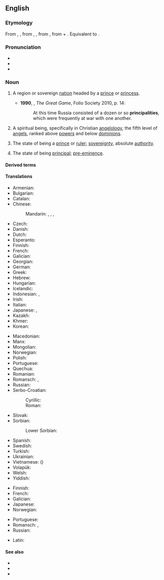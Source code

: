 {{also|Principality}}
==English==

===Etymology===
{{root|en|ine-pro|*keh₂p-}}
From {{inh|en|enm|principalte}}, {{m|enm|principalite}}, from {{der|en|xno|principalté}}, {{der|en|frm|principalté}}, from {{der|en|LL.|prīncipālitās}}, from {{der|en|la|prīncipālis||principal}} + {{m|la|-tās}}. Equivalent to {{af|en|principal|-ity}}.

===Pronunciation===
* {{IPA|en|/pɹɪnsɪˈpælɪti/}}
* {{audio|en|LL-Q1860 (eng)-Vealhurl-principality.wav|Audio (UK)}}
* {{hyph|en|prin|ci|pal|i|ty}}

===Noun===
{{en-noun|~}}

# {{lb|en|countable}} A region or sovereign [[nation]] headed by a [[prince]] or [[princess]]. {{defdate|from 14th c.}}
#* '''1990''', {{w|Peter Hopkirk}}, ''The Great Game'', Folio Society 2010, p. 14:
#*: At this time Russia consisted of a dozen or so '''principalities''', which were frequently at war with one another.
# {{lb|en|theology|countable}} A spiritual being, specifically in Christian [[angelology]], the fifth level of [[angel]]s, ranked above [[power]]s and below [[dominion]]s. {{defdate|from 16th c.}}
# {{lb|en|obsolete}} The state of being a [[prince]] or [[ruler]]; [[sovereignty]], absolute [[authority]]. {{defdate|14th|19th c.}}
# {{lb|en|now|_|rare}} The state of being [[principal]]; [[pre-eminence]]. {{defdate|from 14th c.}}

====Derived terms====
{{der4|en
|Principality of Andorra
}}

====Translations====
{{trans-top|region}}
* Armenian: {{t+|hy|իշխանապետություն}}
* Bulgarian: {{t|bg|княжество}}
* Catalan: {{t+|ca|principat|m}}
* Chinese:
*: Mandarin: {{t+|cmn|公國}}, {{t+|cmn|公国|tr=gōngguó}}, {{t|cmn|親王國}}, {{t|cmn|亲王国|tr=qīnwángguó}}
* Czech: {{t|cs|knížectví|n}}
* Danish: {{t|da|fyrstedømme|n}}
* Dutch: {{t+|nl|vorstendom|n}}
* Esperanto: {{t|eo|princlando}}
* Finnish: {{t+|fi|ruhtinaskunta}}
* French: {{t+|fr|principauté|f}}
* Galician: {{t+|gl|principado|m}}
* Georgian: {{t+|ka|სამთავრო}}
* German: {{t+|de|Fürstentum|n}}
* Greek: {{t+|el|πριγκιπάτο|n}}
* Hebrew: {{t+|he|נסיכות|f|tr=nesikhut}}
* Hungarian: {{t+|hu|fejedelemség}}
* Icelandic: {{t|is|furstadæmi|n}}
* Indonesian: {{t|id|kepangeranan}}, {{q|Liechtenstein}} {{t|id|keharyapatihan}}
* Irish: {{t|ga|prionsacht|f}}
* Italian: {{t+|it|principato|m}}
* Japanese: {{t+|ja|公国|tr=こうこく, kōkoku}}, {{q|around Germany}} {{t+|ja|侯国|tr=こうこく, kōkoku}}
* Kazakh: {{t|kk|кінәздік}}
* Khmer: {{t|km|ក្សត្របុរី|tr=ksat bo’rəy}}
* Korean: {{t-needed|ko}}
{{trans-mid}}
* Macedonian: {{t|mk|кне́жевство|n}}
* Manx: {{t|gv|prinsaght|f}}
* Mongolian: {{t-needed|mn}}
* Norwegian: {{t|no|fyrstedømme|n}}
* Polish: {{t+|pl|księstwo|n}}
* Portuguese: {{t+|pt|principado|m}}
* Quechua: {{t|qu|awkisuyu}}
* Romanian: {{t+|ro|principat|n}}
* Romansch: {{t|rm|principadi|m}} {{q|Rumantsch Grischun|Sursilvan|Surmiran|Puter|Vallader}}, {{t|rm|prinzipadi|m}} {{qualifier|Sutsilvan}}
* Russian: {{t+|ru|кня́жество|n}}
* Serbo-Croatian:
*: Cyrillic: {{t|sh|кне́жевина|f}}
*: Roman: {{t+|sh|knéževina|f}}
* Slovak: {{t|sk|kniežatstvo|n}}
* Sorbian:
*: Lower Sorbian: {{t|dsb|wjerchojstwo|n}}
* Spanish: {{t+|es|principado|m}}
* Swedish: {{t+|sv|furstendöme|n}}
* Turkish: {{t+|tr|prenslik}}
* Ukrainian: {{t|uk|князі́вство|n}}
* Vietnamese: {{t+|vi|công quốc}} ({{t|vi|公國|sc=Hani}})
* Volapük: {{t+|vo|plinän}}
* Welsh: {{t|cy|tywysogaeth|f}}
* Yiddish: {{t-needed|yi}}
{{trans-bottom}}

{{trans-top|in angelology}}
* Finnish: {{t+|fi|hallitus}}
* French: {{t+|fr|principauté|f}}
* Galician: {{t+|gl|principado|m}}
* Japanese: {{t|ja|権天使|tr=ken-tenshi}}
* Norwegian: {{t|no|fyrstedømme|n}}
{{trans-mid}}
* Portuguese: {{t+|pt|principado|m}}
* Romansch: {{t|rm|principadi|m}} {{q|Rumantsch Grischun|Sursilvan|Surmiran|Puter|Vallader}}, {{t|rm|prinzipadi|m}} {{qualifier|Sutsilvan}}
* Russian: {{t+|ru|нача́ла|n-p}}
{{trans-bottom}}

{{checktrans-top}}
* Latin: {{t-check|la|prīncipālitās|f}}
{{trans-mid}}
{{trans-bottom}}

====See also====
* {{l|en|choirs of angels}}
* {{l|en|dominion}}
* {{l|en|power}}

{{C|en|Administrative divisions}}
{{c|en|Monarchy}}